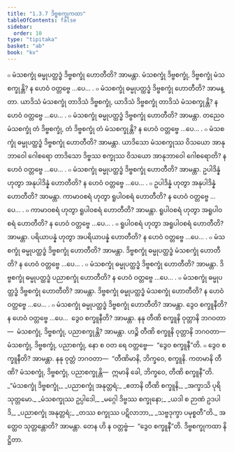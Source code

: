 ```yaml
---
title: "1.3.7 ဒိဗ္ဗစက္ခုကထာ"
tableOfContents: false
sidebar:
  order: 10
type: "tipitaka"
basket: "ab"
book: "kv"
---
```



<DynamicBreadcrumb />

<Division number="373" book="kv">

<Paragraph number="1196" book="kv">
๐ မံသစက္ခုံ ဓမ္မုပတ္ထဒ္ဓံ ဒိဗ္ဗစက္ခုံ ဟောတီတိ? အာမန္တာ. မံသစက္ခုံ ဒိဗ္ဗစက္ခုံ, ဒိဗ္ဗစက္ခုံ မံသစက္ခုန္တိ? န ဟေဝံ ဝတ္တဗ္ဗေ …ပေ… .
</Paragraph>

<Paragraph number="1197" book="kv">
๐ မံသစက္ခုံ ဓမ္မုပတ္ထဒ္ဓံ ဒိဗ္ဗစက္ခုံ ဟောတီတိ? အာမန္တာ. ယာဒိသံ မံသစက္ခုံ တာဒိသံ ဒိဗ္ဗစက္ခုံ, ယာဒိသံ ဒိဗ္ဗစက္ခုံ တာဒိသံ မံသစက္ခုန္တိ? န ဟေဝံ ဝတ္တဗ္ဗေ …ပေ… .
</Paragraph>

<Paragraph number="1198" book="kv">
๐ မံသစက္ခုံ ဓမ္မုပတ္ထဒ္ဓံ ဒိဗ္ဗစက္ခုံ ဟောတီတိ? အာမန္တာ. တညေဝ မံသစက္ခုံ တံ ဒိဗ္ဗစက္ခုံ, တံ ဒိဗ္ဗစက္ခုံ တံ မံသစက္ခုန္တိ? န ဟေဝံ ဝတ္တဗ္ဗေ …ပေ… .
</Paragraph>

<Paragraph number="1199" book="kv">
๐ မံသစက္ခုံ ဓမ္မုပတ္ထဒ္ဓံ ဒိဗ္ဗစက္ခုံ ဟောတီတိ? အာမန္တာ. ယာဒိသော မံသစက္ခုဿ ဝိသယော အာနုဘာဝေါ ဂေါစရော တာဒိသော ဒိဗ္ဗဿ စက္ခုဿ ဝိသယော အာနုဘာဝေါ ဂေါစရောတိ? န ဟေဝံ ဝတ္တဗ္ဗေ …ပေ… .
</Paragraph>

<Paragraph number="1200" book="kv">
๐ မံသစက္ခုံ ဓမ္မုပတ္ထဒ္ဓံ ဒိဗ္ဗစက္ခုံ ဟောတီတိ? အာမန္တာ. ဥပါဒိန္နံ ဟုတွာ အနုပါဒိန္နံ ဟောတီတိ? န ဟေဝံ ဝတ္တဗ္ဗေ …ပေ… .
</Paragraph>

<Paragraph number="1201" book="kv">
๐ ဥပါဒိန္နံ ဟုတွာ အနုပါဒိန္နံ ဟောတီတိ? အာမန္တာ. ကာမာဝစရံ ဟုတွာ ရူပါဝစရံ ဟောတီတိ? န ဟေဝံ ဝတ္တဗ္ဗေ …ပေ… .
</Paragraph>

<Paragraph number="1202" book="kv">
๐ ကာမာဝစရံ ဟုတွာ ရူပါဝစရံ ဟောတီတိ? အာမန္တာ. ရူပါဝစရံ ဟုတွာ အရူပါဝစရံ ဟောတီတိ? န ဟေဝံ ဝတ္တဗ္ဗေ …ပေ… .
</Paragraph>

<Paragraph number="1203" book="kv">
๐ ရူပါဝစရံ ဟုတွာ အရူပါဝစရံ ဟောတီတိ? အာမန္တာ. ပရိယာပန္နံ ဟုတွာ အပရိယာပန္နံ ဟောတီတိ? န ဟေဝံ ဝတ္တဗ္ဗေ …ပေ… .
</Paragraph>

</Division>
<Division number="374" book="kv">

<Paragraph number="1204" book="kv">
๐ မံသစက္ခုံ ဓမ္မုပတ္ထဒ္ဓံ ဒိဗ္ဗစက္ခုံ ဟောတီတိ? အာမန္တာ. ဒိဗ္ဗစက္ခုံ ဓမ္မုပတ္ထဒ္ဓံ မံသစက္ခုံ ဟောတီတိ? န ဟေဝံ ဝတ္တဗ္ဗေ …ပေ… .
</Paragraph>

<Paragraph number="1205" book="kv">
๐ မံသစက္ခုံ ဓမ္မုပတ္ထဒ္ဓံ ဒိဗ္ဗစက္ခုံ ဟောတီတိ? အာမန္တာ. ဒိဗ္ဗစက္ခုံ ဓမ္မုပတ္ထဒ္ဓံ ပညာစက္ခုံ ဟောတီတိ? န ဟေဝံ ဝတ္တဗ္ဗေ …ပေ… .
</Paragraph>

<Paragraph number="1206" book="kv">
๐ မံသစက္ခုံ ဓမ္မုပတ္ထဒ္ဓံ ဒိဗ္ဗစက္ခုံ ဟောတီတိ? အာမန္တာ. ဒိဗ္ဗစက္ခုံ ဓမ္မုပတ္ထဒ္ဓံ မံသစက္ခုံ ဟောတီတိ? န ဟေဝံ ဝတ္တဗ္ဗေ …ပေ… .
</Paragraph>

<Paragraph number="1207" book="kv">
๐ မံသစက္ခုံ ဓမ္မုပတ္ထဒ္ဓံ ဒိဗ္ဗစက္ခုံ ဟောတီတိ? အာမန္တာ. ဒွေဝ စက္ခူနီတိ? န ဟေဝံ ဝတ္တဗ္ဗေ …ပေ…  ဒွေဝ စက္ခူနီတိ? အာမန္တာ. နနု တီဏိ စက္ခူနိ ဝုတ္တာနိ ဘဂဝတာ—  မံသစက္ခုံ, ဒိဗ္ဗစက္ခုံ, ပညာစက္ခုန္တိ? အာမန္တာ. ဟဉ္စိ တီဏိ စက္ခူနိ ဝုတ္တာနိ ဘဂဝတာ—  မံသစက္ခုံ, ဒိဗ္ဗစက္ခုံ, ပညာစက္ခုံ, နော စ ဝတ ရေ ဝတ္တဗ္ဗေ—  “ဒွေဝ စက္ခူနီ”တိ.
</Paragraph>

<Paragraph number="1208" book="kv">
๐ ဒွေဝ စက္ခူနီတိ? အာမန္တာ. နနု ဝုတ္တံ ဘဂဝတာ—  “တီဏိမာနိ, ဘိက္ခဝေ, စက္ခူနိ. ကတမာနိ တီဏိ? မံသစက္ခုံ, ဒိဗ္ဗစက္ခုံ, ပညာစက္ခုန္တိ—  ဣမာနိ ခေါ, ဘိက္ခဝေ, တီဏိ စက္ခူနီ”တိ.
</Paragraph>

<Paragraph number="1209" type="verses" book="kv">
_“မံသစက္ခုံ ဒိဗ္ဗစက္ခုံ,_  
_ပညာစက္ခုံ အနုတ္တရံ;_  
_ဧတာနိ တီဏိ စက္ခူနိ,_  
_အက္ခာသိ ပုရိသုတ္တမော._  

</Paragraph>

<Paragraph number="1210" type="verses" book="kv">
_မံသစက္ခုဿ ဥပ္ပါဒေါ,_  
_မဂ္ဂေါ ဒိဗ္ဗဿ စက္ခုနော;_  
_ယဒါ စ ဉာဏံ ဥဒပါဒိ,_  
_ပညာစက္ခုံ အနုတ္တရံ;_  
_တဿ စက္ခုဿ ပဋိလာဘာ,_  
_သဗ္ဗဒုက္ခာ ပမုစ္စတီ”တိ._  

</Paragraph>

<Paragraph number="1211" book="kv">
အတ္ထေဝ သုတ္တန္တောတိ? အာမန္တာ. တေန ဟိ န ဝတ္တဗ္ဗံ—  “ဒွေဝ စက္ခူနီ”တိ.

</Paragraph>
</Division>

<Paragraph number="1212" type="center" book="kv">
ဒိဗ္ဗစက္ခုကထာ နိဋ္ဌိတာ.
</Paragraph>